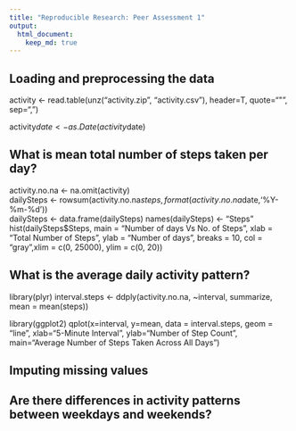 ```yaml
---
title: "Reproducible Research: Peer Assessment 1"
output: 
  html_document:
    keep_md: true
---
```



## Loading and preprocessing the data
activity <- read.table(unz("activity.zip", "activity.csv"),
header=T, quote="\"", sep=",")

activity$date <- as.Date(activity$date)


## What is mean total number of steps taken per day?
activity.no.na <- na.omit(activity)  
dailySteps <- rowsum(activity.no.na$steps, format(activity.no.na$date,'%Y-%m-%d'))  
dailySteps <- data.frame(dailySteps)
names(dailySteps) <- "Steps"  
hist(dailySteps$Steps, main = "Number of days Vs No. of Steps", xlab = "Total Number of Steps", ylab = "Number of days", 
breaks = 10, col = "gray",xlim = c(0, 25000), ylim = c(0, 20)) 


## What is the average daily activity pattern?
library(plyr)
interval.steps <- ddply(activity.no.na, ~interval, summarize, mean = mean(steps))

library(ggplot2)
qplot(x=interval, y=mean, data = interval.steps,  geom = "line", xlab="5-Minute Interval", ylab="Number of Step Count", main="Average Number of Steps Taken Across All Days")


## Imputing missing values



## Are there differences in activity patterns between weekdays and weekends?
